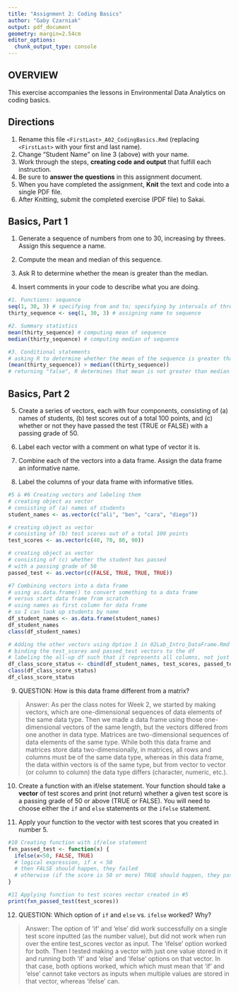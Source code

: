 ```yaml
---
title: "Assignment 2: Coding Basics"
author: "Gaby Czarniak"
output: pdf_document
geometry: margin=2.54cm
editor_options: 
  chunk_output_type: console
---
```


## OVERVIEW

This exercise accompanies the lessons in Environmental Data Analytics on coding basics.

## Directions

1.  Rename this file `<FirstLast>_A02_CodingBasics.Rmd` (replacing `<FirstLast>` with your first and last name).
2.  Change "Student Name" on line 3 (above) with your name.
3.  Work through the steps, **creating code and output** that fulfill each instruction.
4.  Be sure to **answer the questions** in this assignment document.
5.  When you have completed the assignment, **Knit** the text and code into a single PDF file.
6.  After Knitting, submit the completed exercise (PDF file) to Sakai.

## Basics, Part 1

1.  Generate a sequence of numbers from one to 30, increasing by threes. Assign this sequence a name.

2.  Compute the mean and median of this sequence.

3.  Ask R to determine whether the mean is greater than the median.

4.  Insert comments in your code to describe what you are doing.

```r
#1. Functions: sequence
seq(1, 30, 3) # specifying from and to; specifying by intervals of three
thirty_sequence <- seq(1, 30, 3) # assigning name to sequence

#2. Summary statistics
mean(thirty_sequence) # computing mean of sequence
median(thirty_sequence) # computing median of sequence

#3. Conditional statements
# asking R to determine whether the mean of the sequence is greater than the median
(mean(thirty_sequence)) > median((thirty_sequence))
# returning "false", R determines that mean is not greater than median

```

## Basics, Part 2

5.  Create a series of vectors, each with four components, consisting of (a) names of students, (b) test scores out of a total 100 points, and (c) whether or not they have passed the test (TRUE or FALSE) with a passing grade of 50.

6.  Label each vector with a comment on what type of vector it is.

7.  Combine each of the vectors into a data frame. Assign the data frame an informative name.

8.  Label the columns of your data frame with informative titles.

```r
#5 & #6 Creating vectors and labeling them
# creating object as vector 
# consisting of (a) names of students 
student_names <- as.vector(c("ali", "ben", "cara", "diego")) 

# creating object as vector 
# consisting of (b) test scores out of a total 100 points
test_scores <- as.vector(c(40, 70, 80, 90))

# creating object as vector 
# consisting of (c) whether the student has passed 
# with a passing grade of 50
passed_test <- as.vector(c(FALSE, TRUE, TRUE, TRUE))

#7 Combining vectors into a data frame
# using as.data.frame() to convert something to a data frame 
# versus start data frame from scratch
# using names as first column for data frame
# so I can look up students by name
df_student_names <- as.data.frame(student_names)
df_student_names
class(df_student_names)

# Adding the other vectors using Option 1 in 02Lab_Intro_DataFrame.Rmd by Luana
# binding the test_scores and passed_test vectors to the df
# labeling the all-up df such that it represents all columns, not just student names
df_class_score_status <- cbind(df_student_names, test_scores, passed_test)
class(df_class_score_status)
df_class_score_status
```

9.  QUESTION: How is this data frame different from a matrix?

> Answer: As per the class notes for Week 2, we started by making vectors, which are one-dimensional sequences of data elements of the same data type. Then we made a data frame using those one-dimensional vectors of the same length, but the vectors differed from one another in data type. Matrices are two-dimensional sequences of data elements of the same type. While both this data frame and matrices store data two-dimensionally, in matrices, all rows and columns must be of the same data type, whereas in this data frame, the data within vectors is of the same type, but from vector to vector (or column to column) the data type differs (character, numeric, etc.).

10. Create a function with an if/else statement. Your function should take a **vector** of test scores and print (not return) whether a given test score is a passing grade of 50 or above (TRUE or FALSE). You will need to choose either the `if` and `else` statements or the `ifelse` statement. 

11. Apply your function to the vector with test scores that you created in number 5.

```r
#10 Creating function with if/else statement
fxn_passed_test <- function(x) {
  ifelse(x<50, FALSE, TRUE)
  # logical expression, if x < 50
  # then FALSE should happen, they failed
  # otherwise (if the score is 50 or more) TRUE should happen, they passed
}

#11 Applying function to test scores vector created in #5
print(fxn_passed_test(test_scores))
```

12. QUESTION: Which option of `if` and `else` vs. `ifelse` worked? Why?

> Answer: The option of 'if' and 'else' did work successfully on a single test score inputted (as the number value), but did not work when run over the entire test_scores vector as input. The 'ifelse' option worked for both. Then I tested making a vector with just one value stored in it and running both 'if' and 'else' and 'ifelse' options on that vector. In that case, both options worked, which  which must mean that 'if' and 'else' cannot take vectors as inputs when multiple values are stored in that vector, whereas 'ifelse' can.
